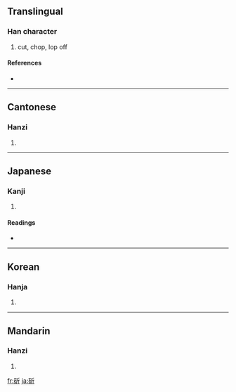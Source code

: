 ==Translingual==

===Han character===
{{Han char|rn=69|rad=斤|as=05|sn=9|four=1262<sub>1</sub>|canj=一口竹一中 (MRHML)}}

# cut, chop, lop off

====References====
* {{Han ref|kx=0479.150|dkj=13548|dj=0838.120|hdz=32024.030|uh=65AB|ud=26027|bh=AC48|bd=44104}}

----

==Cantonese==

===Hanzi===
{{yue-hanzi|jyut=|y=jeuk3}}

# {{defn|Cantonese}}

----

==Japanese==

===Kanji===
{{ja-kanji|grade=|rs=斤05}}

# {{defn|Japanese}}

====Readings====
* {{ja-readings|on=[[しゃく]] (shaku)|kun=[[きる]] (kiru)}}

----

==Korean==

===Hanja===
{{ko-hanja|hangeul=작|eumhun=|rv=jak|mr=chak|y=cak}}

# {{defn|Korean}}

----

==Mandarin==

===Hanzi===
{{cmn-hanzi|pin=[[zhuó]] ([[zhuo2]])|wg=cho<sup>2</sup>}}

# {{defn|Mandarin}}

[[fr:斫]]
[[ja:斫]]